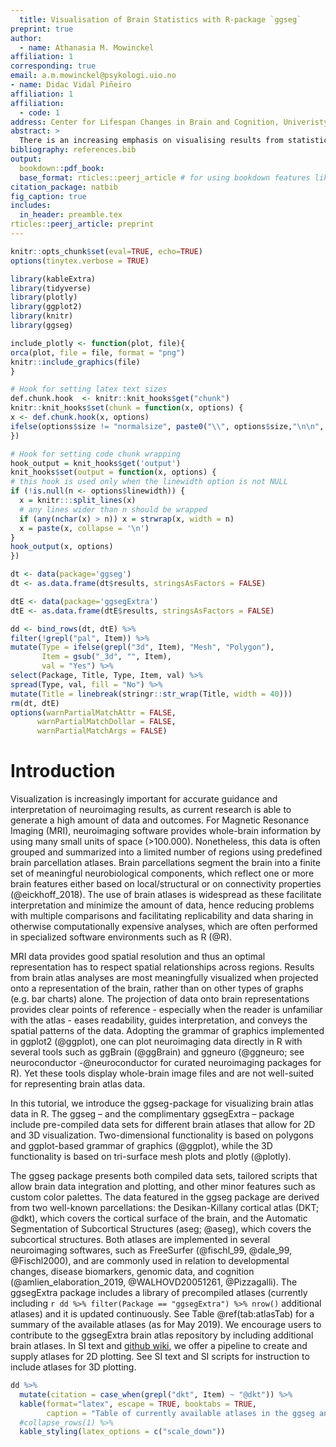 ```yaml
---
  title: Visualisation of Brain Statistics with R-package `ggseg`
preprint: true
author: 
  - name: Athanasia M. Mowinckel
affiliation: 1
corresponding: true
email: a.m.mowinckel@psykologi.uio.no
- name: Didac Vidal Piñeiro
affiliation: 1
affiliation:
  - code: 1
address: Center for Lifespan Changes in Brain and Cognition, Univeristy of Oslo, PO. box 1094 Blindern, 0317 Oslo, Norway
abstract: >
  There is an increasing emphasis on visualising results from statistical analysis in more intuitive ways. Neuroimaging data already have, as a consequence of the source of the data, particular shapes and as such visualisation of these data should reflect these same dimensional properties. The ggseg package makes it possible to visualise pre-defined brain segmentations of local/structural or connectivity features in both 2D polygons or 3D mesh. Presenting both relative position and size of segments in addition to statistical summary information aides interpretation and dissemination of results. In this tutorial, we present the data and functions in the ggseg R-package for brain atlas visualisation. The tutorial highlights the main functions to create brain segmentation plots in R, and also introduces the accompanying package data that makes these visualisations possible. 
bibliography: references.bib
output:
  bookdown::pdf_book:
  base_format: rticles::peerj_article # for using bookdown features like \@ref()
citation_package: natbib
fig_caption: true
includes:
  in_header: preamble.tex
rticles::peerj_article: preprint
---
```

  ```r
knitr::opts_chunk$set(eval=TRUE, echo=TRUE)
options(tinytex.verbose = TRUE)

library(kableExtra)
library(tidyverse)
library(plotly) 
library(ggplot2)
library(knitr)
library(ggseg)

include_plotly <- function(plot, file){
  orca(plot, file = file, format = "png")
  knitr::include_graphics(file)
}

# Hook for setting latex text sizes
def.chunk.hook  <- knitr::knit_hooks$get("chunk") 
knitr::knit_hooks$set(chunk = function(x, options) {
  x <- def.chunk.hook(x, options)
  ifelse(options$size != "normalsize", paste0("\\", options$size,"\n\n", x, "\n\n \\normalsize"), x)
})

# Hook for setting code chunk wrapping
hook_output = knit_hooks$get('output')
knit_hooks$set(output = function(x, options) {
  # this hook is used only when the linewidth option is not NULL
  if (!is.null(n <- options$linewidth)) {
    x = knitr:::split_lines(x)
    # any lines wider than n should be wrapped
    if (any(nchar(x) > n)) x = strwrap(x, width = n)
    x = paste(x, collapse = '\n')
  }
  hook_output(x, options)
})

dt <- data(package='ggseg')
dt <- as.data.frame(dt$results, stringsAsFactors = FALSE)

dtE <- data(package='ggsegExtra')
dtE <- as.data.frame(dtE$results, stringsAsFactors = FALSE)

dd <- bind_rows(dt, dtE) %>% 
  filter(!grepl("pal", Item)) %>% 
  mutate(Type = ifelse(grepl("3d", Item), "Mesh", "Polygon"),
         Item = gsub("_3d", "", Item),
         val = "Yes") %>% 
  select(Package, Title, Type, Item, val) %>% 
  spread(Type, val, fill = "No") %>% 
  mutate(Title = linebreak(stringr::str_wrap(Title, width = 40))) 
rm(dt, dtE)
options(warnPartialMatchAttr = FALSE,
        warnPartialMatchDollar = FALSE,
        warnPartialMatchArgs = FALSE)
```

# Introduction

Visualization is increasingly important for accurate guidance and interpretation of neuroimaging results, as current research is able to generate a high amount of data and outcomes.
For Magnetic Resonance Imaging (MRI), neuroimaging software provides whole-brain information by using many small units of space (>100.000).
Nonetheless, this data is often grouped and summarized into a limited number of regions using predefined brain parcellation atlases.
Brain parcellations segment the brain into a finite set of meaningful neurobiological components, which reflect one or more brain features either based on local/structural or on connectivity properties (@eickhoff_2018).
The use of brain atlases is widespread as these facilitate interpretation and minimize the amount of data, hence reducing problems with multiple comparisons and facilitating replicability and data sharing in otherwise computationally expensive analyses, which are often performed in specialized software environments such as R (@R).

MRI data provides good spatial resolution and thus an optimal representation has to respect spatial relationships across regions.
Results from brain atlas analyses are most meaningfully visualized when projected onto a representation of the brain, rather than on other types of graphs (e.g. bar charts) alone.
The projection of data onto brain representations provides clear points of reference - especially when the reader is unfamiliar with the atlas - eases readability, guides interpretation, and conveys the spatial patterns of the data.
Adopting the grammar of graphics implemented in ggplot2 (@ggplot), one can plot neuroimaging data directly in R with several tools such as ggBrain (@ggBrain) and ggneuro (@ggneuro; see neuroconductor -@neuroconductor for curated neuroimaging packages for R).
Yet these tools display whole-brain image files and are not well-suited for representing brain atlas data.

In this tutorial, we introduce the ggseg-package for visualizing brain atlas data in R.
The ggseg – and the complimentary ggsegExtra – package include pre-compiled data sets for different brain atlases that allow for 2D and 3D visualization.
Two-dimensional functionality is based on polygons and ggplot-based grammar of graphics (@ggplot), while the 3D functionality is based on tri-surface mesh plots and plotly (@plotly).

The ggseg package presents both compiled data sets, tailored scripts that allow brain data integration and plotting, and other minor features such as custom color palettes.
The data featured in the ggseg package are derived from two well-known parcellations: the Desikan-Killany cortical atlas (DKT; @dkt), which covers the cortical surface of the brain, and the Automatic Segmentation of Subcortical Structures (aseg; @aseg), which covers the subcortical structures.
Both atlases are implemented in several neuroimaging softwares, such as FreeSurfer (@fischl_99, @dale_99, @Fischl2000), and are commonly used in relation to developmental changes, disease biomarkers, genomic data, and cognition (@amlien_elaboration_2019, @WALHOVD20051261, @Pizzagalli).
The ggsegExtra package includes a library of precompiled atlases (currently including `r dd %>% filter(Package == "ggsegExtra") %>% nrow()` additional atlases) and it is updated continuously.
See Table \@ref(tab:atlasTab) for a summary of the available atlases (as for May 2019).
We encourage users to contribute to the ggsegExtra brain atlas repository by including additional brain atlases.
In SI text and [github wiki](https://github.com/LCBC-UiO/ggseg/wiki), we offer a pipeline to create and supply atlases for 2D plotting.
See SI text and SI scripts for instruction to include atlases for 3D plotting.

```r
dd %>%
  mutate(citation = case_when(grepl("dkt", Item) ~ "@dkt")) %>%
  kable(format="latex", escape = TRUE, booktabs = TRUE,
        caption = "Table of currently available atlases in the ggseg and the ggsegExtra R-packages. Polygon and mesh refer to 2D and 3D brain atlase representations.") %>%
  #collapse_rows(1) %>% 
  kable_styling(latex_options = c("scale_down"))
```
